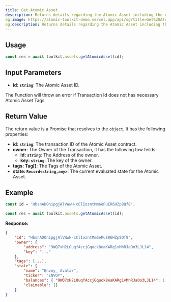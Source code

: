 ```yaml
---
title: Get Atomic Asset
description: Returns details regarding the Atomic Asset including the evaluated state.
og:image: https://atomic-toolkit-demo.vercel.app/api/og?title=Get%20Atomic%20Asset
og:description: Returns details regarding the Atomic Asset including the evaluated state.
---
```


## Usage

```ts
const res = await toolkit.assets.getAtomicAsset(id);
```

## Input Parameters

-   **id: `string`**: The Atomic Asset ID.

<Note>
    The Function will throw an error if Transaction Id does not has necessary
    Atomic Asset Tags
</Note>

## Return Value

The return value is a Promise that resolves to the `object`. It has the following properties:

-   **id: `string`**: The transaction ID of the Atomic Asset contract.
-   **owner**: The Owner of the Transaction, it has the following tow feilds:
    -   **id: `string`**: The Address of the owner.
    -   **key: `string`**: The key of the owner.
-   **tags: Tag[]**: The Tags of the Atomic Asset.
-   **state: `Record<string,any>`**: The current evaluated state for the Atomic Asset.

## Example

```ts
const id = 'HbsnADOnipgjAlVWwH-cClIozntMm6ePuER6HZp8Qf8';

const res = await toolkit.assets.getAtomicAsset(id);
```

**Response:**

```json
{
    "id": "HbsnADOnipgjAlVWwH-cClIozntMm6ePuER6HZp8Qf8",
    "owner": {
        "address": "9WQ7xH2LOuqfAccjGquck8eaKARg1vMhRJaOo3LJL14",
        "key": "..."
    },
    "tags": [...],
    "state": {
        "name": "Envoy_ Avatar",
        "ticker": "ENVOY",
        "balances": { "9WQ7xH2LOuqfAccjGquck8eaKARg1vMhRJaOo3LJL14": 1 },
        "claimable": []
    }
}
```
